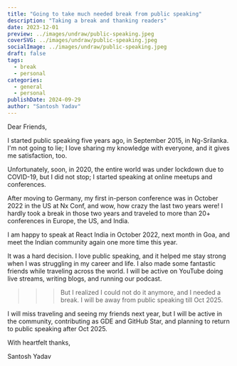 ```yaml
---
title: "Going to take much needed break from public speaking"
description: "Taking a break and thanking readers"
date: 2023-12-01
preview: ../images/undraw/public-speaking.jpeg
coverSVG: ../images/undraw/public-speaking.jpeg
socialImage: ../images/undraw/public-speaking.jpeg
draft: false
tags:
  - break
  - personal
categories:
  - general
  - personal
publishDate: 2024-09-29
author: "Santosh Yadav"
---
```


Dear Friends,

I started public speaking five years ago, in September 2015, in Ng-Srilanka. I'm not going to lie; I love sharing my knowledge with everyone, and it gives me satisfaction, too.

Unfortunately, soon, in 2020, the entire world was under lockdown due to COVID-19, but I did not stop; I started speaking at online meetups and conferences.

After moving to Germany, my first in-person conference was in October 2022 in the US at Nx Conf, and wow, how crazy the last two years were! I hardly took a break in those two years and traveled to more than 20+ conferences in Europe, the US, and India.

I am happy to speak at React India in October 2022, next month in Goa, and meet the Indian community again one more time this year.

It was a hard decision. I love public speaking, and it helped me stay strong when I was struggling in my career and life. I also made some fantastic friends while traveling across the world. I will be active on YouTube doing live streams, writing blogs, and running our podcast.

>>> But I realized I could not do it anymore, and I needed a break. I will be away from public speaking till Oct 2025. 

I will miss traveling and seeing my friends next year, but I will be active in the community, contributing as GDE and GitHub Star, and planning to return to public speaking after Oct 2025.

With heartfelt thanks,

Santosh Yadav
